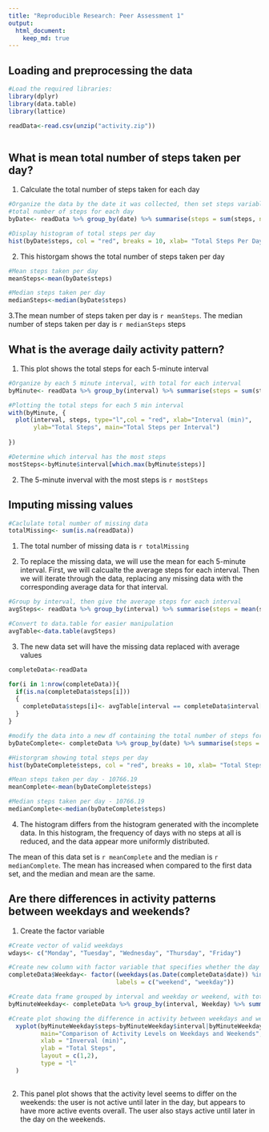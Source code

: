 ```yaml
---
title: "Reproducible Research: Peer Assessment 1"
output: 
  html_document:
    keep_md: true
---
```



## Loading and preprocessing the data

```r
#Load the required libraries:
library(dplyr)
library(data.table)
library(lattice)

readData<-read.csv(unzip("activity.zip"))



```



## What is mean total number of steps taken per day?

1. Calculate the total number of steps taken for each day
```r

#Organize the data by the date it was collected, then set steps variable to equal the 
#total number of steps for each day
byDate<- readData %>% group_by(date) %>% summarise(steps = sum(steps, na.rm = TRUE))

#Display histogram of total steps per day
hist(byDate$steps, col = "red", breaks = 10, xlab= "Total Steps Per Day", ylab = "Frequency", main="Total Steps Histogram")

```


2. This historgam shows the total number of steps taken per day

```r
#Mean steps taken per day 
meanSteps<-mean(byDate$steps)

#Median steps taken per day 
medianSteps<-median(byDate$steps)

```
3.The mean number of steps taken per day is `r meanSteps`. The median number of steps taken per day is `r medianSteps` steps 



## What is the average daily activity pattern?


  
1. This plot shows the total steps for each 5-minute interval  
```r

#Organize by each 5 minute interval, with total for each interval
byMinute<- readData %>% group_by(interval) %>% summarise(steps = sum(steps, na.rm = TRUE))

#Plotting the total steps for each 5 min interval
with(byMinute, {
  plot(interval, steps, type="l",col = "red", xlab="Interval (min)", 
       ylab="Total Steps", main="Total Steps per Interval")
   
})


```
```r
#Determine which interval has the most steps
mostSteps<-byMinute$interval[which.max(byMinute$steps)]

```
2. The 5-minute inverval with the most steps is `r mostSteps`  


## Imputing missing values

```r
#Caclulate total number of missing data
totalMissing<- sum(is.na(readData))
```
1. The total number of missing data is `r totalMissing`

2. To replace the missing data, we will use the mean for 
each 5-minute interval. First, we will calcualte the average steps for each interval. Then we will iterate through the data, replacing any missing data with the corresponding average data for that interval.

```r

#Group by interval, then give the average steps for each interval
avgSteps<- readData %>% group_by(interval) %>% summarise(steps = mean(steps, na.rm = TRUE))

#Convert to data.table for easier manipulation
avgTable<-data.table(avgSteps)
```

3. The new data set will have the missing data replaced with average values
```r
completeData<-readData

for(i in 1:nrow(completeData)){
  if(is.na(completeData$steps[i]))
  {
    completeData$steps[i]<- avgTable[interval == completeData$interval[i]]$step
  }
}
```
```r

#modify the data into a new df containing the total number of steps for each day
byDateComplete<- completeData %>% group_by(date) %>% summarise(steps = sum(steps))

#Historgram showing total steps per day
hist(byDateComplete$steps, col = "red", breaks = 10, xlab= "Total Steps Per Day", ylab = "Frequency", main="Total Steps Histogram (complete)")

#Mean steps taken per day - 10766.19
meanComplete<-mean(byDateComplete$steps) 

#Median steps taken per day - 10766.19
medianComplete<-median(byDateComplete$steps)  

```
4. The histogram differs from the histogram generated with the incomplete data. 
In this histogram, the frequency of days with no steps at all is reduced, and the data
appear more uniformly distributed. 


The mean of this data set is `r meanComplete` and the median is `r medianComplete`. The mean has increased when compared to the first data set, and the median and mean are the same.


## Are there differences in activity patterns between weekdays and weekends?

1. Create the factor variable
```r
#Create vector of valid weekdays
wdays<- c("Monday", "Tuesday", "Wednesday", "Thursday", "Friday")

#Create new column with factor variable that specifies whether the day is a weekday or weekend
completeData$Weekday<- factor((weekdays(as.Date(completeData$date)) %in% wdays), levels = c("FALSE", "TRUE"),
                              labels = c("weekend", "weekday"))

#Create data frame grouped by interval and weekday or weekend, with total steps for each interval
byMinuteWeekday<- completeData %>% group_by(interval, Weekday) %>% summarise(steps = mean(steps))

#Create plot showing the difference in activity between weekdays and weekends
  xyplot(byMinuteWeekday$steps~byMinuteWeekday$interval|byMinuteWeekday$Weekday, 
         main="Comparison of Activity Levels on Weekdays and Weekends",
         xlab = "Inverval (min)",
         ylab = "Total Steps",
         layout = c(1,2),
         type = "l"
  )
  
```

2. This panel plot shows that the activity level seems to differ on the weekends: the user is not active until later in the day, but appears to have more active events overall. The user also stays active until later in the day on the weekends.
  
  
  
  

